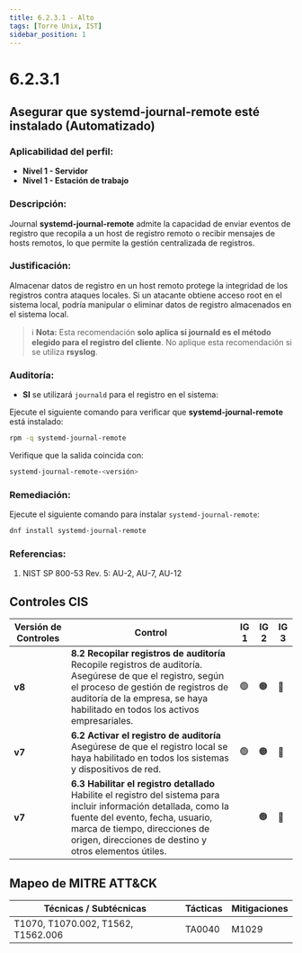 ```yaml
---
title: 6.2.3.1 - Alto
tags: [Torre Unix, IST]
sidebar_position: 1
---
```



# 6.2.3.1
<IndicadorRiesgo value1={8} value2={7} value3={9} />

## Asegurar que systemd-journal-remote esté instalado (Automatizado)

### Aplicabilidad del perfil:
- **Nivel 1 - Servidor**
- **Nivel 1 - Estación de trabajo**

### Descripción:
Journal **systemd-journal-remote** admite la capacidad de enviar eventos de registro que recopila a un host de registro remoto o recibir mensajes de hosts remotos, lo que permite la gestión centralizada de registros.

### Justificación:
Almacenar datos de registro en un host remoto protege la integridad de los registros contra ataques locales. Si un atacante obtiene acceso root en el sistema local, podría manipular o eliminar datos de registro almacenados en el sistema local.

> ℹ **Nota:** Esta recomendación **solo aplica si journald es el método elegido para el registro del cliente**. No aplique esta recomendación si se utiliza **rsyslog**.

### Auditoría:
- **SI** se utilizará `journald` para el registro en el sistema:
  
Ejecute el siguiente comando para verificar que **systemd-journal-remote** está instalado:

```bash
rpm -q systemd-journal-remote
```

Verifique que la salida coincida con:

```bash
systemd-journal-remote-<versión>
```

### Remediación:
Ejecute el siguiente comando para instalar `systemd-journal-remote`:

```bash
dnf install systemd-journal-remote
```

### Referencias:
1. NIST SP 800-53 Rev. 5: AU-2, AU-7, AU-12

## Controles CIS

| Versión de Controles | Control | IG 1 | IG 2 | IG 3 |
|----------------------|---------|------|------|------|
| **v8** | **8.2 Recopilar registros de auditoría**  Recopile registros de auditoría. Asegúrese de que el registro, según el proceso de gestión de registros de auditoría de la empresa, se haya habilitado en todos los activos empresariales. | 🟢 | 🟠 | 🔵 |
| **v7** | **6.2 Activar el registro de auditoría**  Asegúrese de que el registro local se haya habilitado en todos los sistemas y dispositivos de red. | 🟢 | 🟠 | 🔵 |
| **v7** | **6.3 Habilitar el registro detallado**  Habilite el registro del sistema para incluir información detallada, como la fuente del evento, fecha, usuario, marca de tiempo, direcciones de origen, direcciones de destino y otros elementos útiles. |  | 🟠 | 🔵 |

## Mapeo de MITRE ATT&CK

| Técnicas / Subtécnicas | Tácticas | Mitigaciones |
|------------------------|---------|-------------|
| T1070, T1070.002, T1562, T1562.006 | TA0040 | M1029 |



